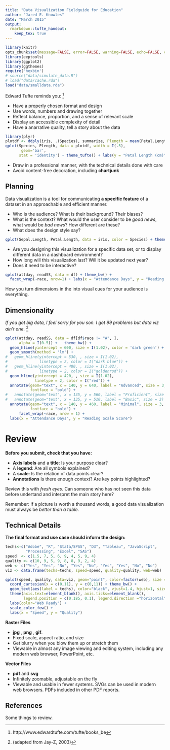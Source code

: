 ```yaml
---
title: "Data Visualization Fieldguide for Education"
author: "Jared E. Knowles"
date: "March 2015"
output: 
  rmarkdown::tufte_handout:
    keep_tex: true
---
```


```r
library(knitr)
opts_chunk$set(message=FALSE, error=FALSE, warning=FALSE, echo=FALSE, comment=NA)
library(eeptools)
library(ggplot2)
library(ggthemes)
require('hexbin')
# source("data/simulate_data.R")
# load("data/cache.rda")
load("data/smalldata.rda")
```

Edward Tufte reminds you: [^tufte]

- Have a properly chosen format and design
- Use words, numbers and drawing together
- Reflect balance, proportion, and a sense of relevant scale
- Display an accessible complexity of detail 
- Have a anarrative quality, tell a story about the data
```r
library(plyr)
plotdf <- ddply(iris, .(Species), summarize, Plength = mean(Petal.Length))
qplot(Species, Plength, data = plotdf, width = I(.5),
       geom='bar', 
      stat = 'identity') + theme_tufte() + labs(y = "Petal Length (cm)") 
```
- Draw in a professional manner, with the technical details done with care
- Avoid content-free decoration, including **chartjunk**

## Planning

Data visualization is a tool for communicating **a 
specific feature** of a dataset in an approachable and efficient manner.\marginnote{
Data visualization is done in service of the audience. If the goal is not to convey 
information, it is art!}

- Who is the audience? What is their background? Their biases?
- What is the context? What would the user consider to be *good news*, what would 
be *bad news*? How different are these? 
- What does the design style say? 
```r
qplot(Sepal.Length, Petal.Length, data = iris, color = Species) + theme_excel()
```
- Are you designing this visualization for a specific data set, or to display 
different data in a dashboard environment? 
- How long will this visualization last? Will it be updated next year?
- Does it need to be interactive?

```r
qplot(attday, readSS, data = df) + theme_bw() + 
  facet_wrap(~race, nrow=1) + labs(x = "Attendance Days", y = "Reading Score")
```

How you turn dimensions in the into visual cues for your audience is everything.

## Dimensionality 

*If you got big data, I feel sorry for you son. I got 99 problems but 
data viz ain't one.* [^jayz]
 
```r
qplot(attday, readSS, data = df[df$race != "A", ], 
      alpha = I(0.5)) +   theme_bw() + 
  geom_hline(yintercept = 600, size = I(1.02), color = 'dark green') + 
  geom_smooth(method = 'lm') + 
#   geom_hline(yintercept = 530, , size = I(1.02), 
#              linetype = 2, color = I("dark blue")) +
#   geom_hline(yintercept = 480, , size = I(1.02), 
#              linetype = 2, color = I("goldenrod")) +
  geom_hline(yintercept = 420, , size = I(1.02), 
             linetype = 2, color = I("red")) + 
  annotate(geom="text", x = 140, y = 640, label = "Advanced", size = 3, 
           fontface = "bold") + 
#   annotate(geom="text", x = 135, y = 560, label = "Proficient", size = 3) + 
#   annotate(geom="text", x = 135, y = 510, label = "Basic", size = 3) + 
  annotate(geom="text", x = 140, y = 460, label = "Minimal", size = 3, 
           fontface = "bold") + 
      facet_wrap(~race, nrow = 1) + 
  labs(x = "Attendance Days", y = "Reading Scale Score") 
```


\marginnote{If each point has too much weight, use transparency or the alpha 
channel to make them weigh less. This shows uncertainty and deemphasizes outliers 
visually.}
  


# Review

**Before you submit, check that you have:** \marginnote{Add reference lines and annotate your charts with text. Tell the viewer,
 don't expect them to reach the same conclusion as you naturally.}

- **Axis labels** and a **title**: Is your purpose clear?
- A **legend**: Are all symbols explained?
- A **scale**: Is the relation of data points clear? 
- **Annotations** Is there enough context? Are key points highlighted? 
\marginnote{Don't be afraid to model the data. A line of best fit or a smoother can provide a good summary to viewers to make comparisons across panels.}


Review this with *fresh eyes*. Can someone who has not seen this data before 
undertand and interpret the main story here?

Remember: If a picture is worth a thousand words, a good data visualization must 
always be *better than a table.*

## Technical Details

**The final format and use case should inform the design:**

```r
techs<-c("Adobe", "R", "Stata/SPSS", "D3", "Tableau", "JavaScript", 
         "Processing", "Excel", "SAS")
speed  <- c(1.5, 7, 5, 6, 9, 4, 5, 9, 4)
quality <- c(10, 9, 5, 9, 8, 8, 9, 2, 4)
web <- c("Yes", "Yes", "No", "Yes", "No", "Yes", "Yes", "No", "No")
viz <- data.frame(techs=techs, speed=speed, quality=quality, web=web)

qplot(speed, quality, data=viz, geom="point", color=factor(web), size = I(4)) + 
  coord_cartesian(x = c(0,11), y = c(0,11)) + theme_bw() +
  geom_text(aes(label = techs), color="black", vjust=1.4, hjust=1, size = I(4)) +
  theme(axis.text=element_blank(), axis.ticks=element_blank(), 
        legend.position = c(0.185, 0.1), legend.direction ="horizontal") +
  labs(color="Web Ready") + 
  scale_color_few() +
  labs(x = "Speed", y = "Quality") 
```

**Raster Files** 

- **jpg** , **png** , **gif**. 
- Fixed scale, aspect ratio, and size
- Get blurry when you blow them up or stretch them
- Viewable in almost any image viewing and editing system, including any modern web browser, PowerPoint, etc.

**Vector Files**

- **pdf** and **svg**
- Infinitely zoomable, adjustable on the fly
- Viewable and usable in fewer systems. SVGs can be used in modern web browsers. PDFs included in other PDF reports. 

## References

Some things to review. 

[^tufte]: http://www.edwardtufte.com/tufte/books_be
[^jayz]: (adapted from Jay-Z, 2003)